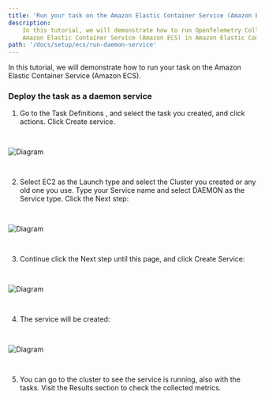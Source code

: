 ```yaml
---
title: 'Run your task on the Amazon Elastic Container Service (Amazon ECS) using daemon service'
description:
    In this tutorial, we will demonstrate how to run OpenTelemetry Collector (AWS Otel Collector) using a daemon service on the
    Amazon Elastic Container Service (Amazon ECS) in Amazon Elastic Compute Cloud (Amazon EC2).
path: '/docs/setup/ecs/run-daemon-service'
---
```



In this tutorial, we will demonstrate how to run your task on the Amazon Elastic Container Service (Amazon ECS).

<SectionSeparator />

### Deploy the task as a daemon service

1. Go to the <Link to="https://us-west-2.console.aws.amazon.com/ecs/home?/taskDefinitions#/taskDefinitions">Task Definitions</Link> ,
and select the task you created, and click actions. Click Create service.

<img src={runservice1} alt="Diagram" style="margin: 30px 0;" />

2. Select EC2 as the Launch type and select the Cluster you created or any old one you use. Type your Service name and select
DAEMON as the Service type.  Click the Next step:

<img src={runservice2} alt="Diagram" style="margin: 30px 0;" />

3. Continue click the Next step until this page, and click Create Service:

<img src={runservice3} alt="Diagram" style="margin: 30px 0;" />

4. The service will be created:

<img src={runservice4} alt="Diagram" style="margin: 30px 0;" />


5. You can go to the cluster to see the service is running, also with the tasks. Visit the <Link to="/docs/setup/ecs#3-results">Results</Link>  section to check the collected metrics.